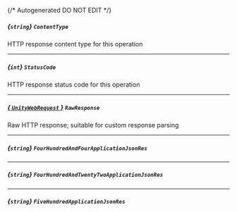{/* Autogenerated DO NOT EDIT  */}
##### *{`string`}* `ContentType`
HTTP response content type for this operation

---
##### *{`int`}* `StatusCode`
HTTP response status code for this operation

---
##### [*{ `UnityWebRequest` }*](https://docs.unity3d.com/2021.3/Documentation/ScriptReference/Networking.UnityWebRequest.html) `RawResponse`
Raw HTTP response; suitable for custom response parsing

---
##### *{`string`}* `FourHundredAndFourApplicationJsonRes`

---
##### *{`string`}* `FourHundredAndTwentyTwoApplicationJsonRes`

---
##### *{`string`}* `FiveHundredApplicationJsonRes`


